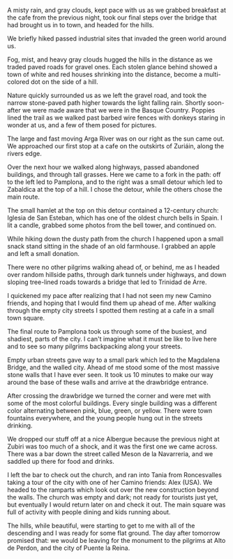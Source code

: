 A misty rain, and gray clouds, kept pace with us as we grabbed breakfast at the
cafe from the previous night, took our final steps over the bridge that had
brought us in to town, and headed for the hills.

<Stats miles="11.9" steps="34656" />

We briefly hiked passed industrial sites that invaded the green world around us.

Fog, mist, and heavy gray clouds hugged the hills in the distance as we traded
paved roads for gravel ones. Each stolen glance behind showed a town of white
and red houses shrinking into the distance, become a multi-colored dot on the
side of a hill.

Nature quickly surrounded us as we left the gravel road, and took the narrow
stone-paved path higher towards the light falling rain. Shortly soon-after we
were made aware that we were in the Basque Country. Poppies lined the trail as
we walked past barbed wire fences with donkeys staring in wonder at us, and a
few of them posed for pictures.

The large and fast moving Arga River was on our right as the sun came out. We
approached our first stop at a cafe on the outskirts of Zuriáin, along the
rivers edge.

Over the next hour we walked along highways, passed abandoned buildings, and
through tall grasses. Here we came to a fork in the path: off to the left led
to Pamplona, and to the right was a small detour which led to Zabaldica at the
top of a hill. I chose the detour, while the others chose the main route.

The small hamlet at the top on this detour contained a 12-century church:
Iglesia de San Esteban, which has one of the oldest church bells in Spain. I
lit a candle, grabbed some photos from the bell tower, and continued on.

While hiking down the dusty path from the church I happened upon a small snack
stand sitting in the shade of an old farmhouse. I grabbed an apple and left a
small donation.

There were no other pilgrims walking ahead of, or behind, me as I headed over
random hillside paths, through dark tunnels under highways, and down sloping
tree-lined roads towards a bridge that led to Trinidad de Arre.

I quickened my pace after realizing that I had not seen my new Camino friends,
and hoping that I would find them up ahead of me. After walking through the
empty city streets I spotted them resting at a cafe in a small town square.

The final route to Pamplona took us through some of the busiest, and shadiest,
parts of the city. I can't imagine what it must be like to live here and to see
so many pilgrims backpacking along your streets.

Empty urban streets gave way to a small park which led to the Magdalena Bridge,
and the walled city. Ahead of me stood some of the most massive stone walls
that I have ever seen. It took us 10 minutes to make our way around the base of
these walls and arrive at the drawbridge entrance.

After crossing the drawbridge we turned the corner and were met with some of
the most colorful buildings. Every single building was a different color
alternating between pink, blue, green, or yellow. There were town fountains
everywhere, and the young people hung out in the streets drinking.

We dropped our stuff off at a nice Albergue because the previous night at Zubiri
was too much of a shock, and it was the first one we came across. There was a
bar down the street called Meson de la Navarreria, and we saddled up there for
food and drinks.

I left the bar to check out the church, and ran into Tania from Roncesvalles
taking a tour of the city with one of her Camino friends: Alex (USA). We headed
to the ramparts which look out over the new construction beyond the walls. The
church was empty and dark; not ready for tourists just yet, but eventually I
would return later on and check it out. The main square was full of activity
with people dining and kids running about.

The hills, while beautiful, were starting to get to me with all of the
descending and I was ready for some flat ground. The day after tomorrow promised
that: we would be leaving for the monument to the pilgrims at Alto de Perdon,
and the city of Puente la Reina.
